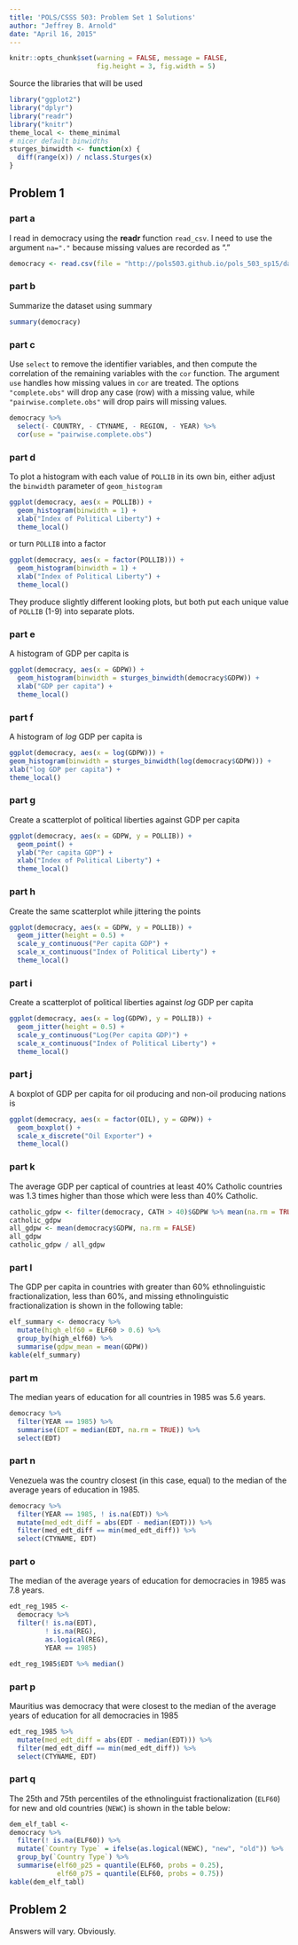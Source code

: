 ```yaml
---
title: 'POLS/CSSS 503: Problem Set 1 Solutions'
author: "Jeffrey B. Arnold"
date: "April 16, 2015"
---
```

```r
knitr::opts_chunk$set(warning = FALSE, message = FALSE,
                      fig.height = 3, fig.width = 5)
```

Source the libraries that will be used

```r
library("ggplot2")
library("dplyr")
library("readr")
library("knitr")
theme_local <- theme_minimal
# nicer default binwidths
sturges_binwidth <- function(x) {
  diff(range(x)) / nclass.Sturges(x)
}
```

## Problem 1

### part a

I read in democracy using the **readr** function `read_csv`. I need to use the argument `na="."` because missing values are recorded as "."

```r
democracy <- read.csv(file = "http://pols503.github.io/pols_503_sp15/data/democracy.csv", na = ".", stringsAsFactors = FALSE)
```

### part b

Summarize the dataset using summary
```r
summary(democracy)
```

### part c

Use `select` to remove the identifier variables, and then compute the correlation of the remaining variables with the `cor` function. The argument `use` handles how missing values in `cor` are treated. The options `"complete.obs"` will drop any case (row) with a missing value, while `"pairwise.complete.obs"` will drop pairs will missing values.
```r
democracy %>%
  select(- COUNTRY, - CTYNAME, - REGION, - YEAR) %>%
  cor(use = "pairwise.complete.obs")
```

### part d

To plot a histogram with each value of `POLLIB` in its own bin, either adjust the `binwidth` parameter of `geom_histogram`
```r
ggplot(democracy, aes(x = POLLIB)) +
  geom_histogram(binwidth = 1) +
  xlab("Index of Political Liberty") +
  theme_local()
```
or turn `POLLIB` into a factor
```r
ggplot(democracy, aes(x = factor(POLLIB))) +
  geom_histogram(binwidth = 1) +
  xlab("Index of Political Liberty") +
  theme_local()
```
They produce slightly different looking plots, but both put each unique value of `POLLIB` (1-9) into separate plots.

### part e

A histogram of GDP per capita is

```r
ggplot(democracy, aes(x = GDPW)) +
  geom_histogram(binwidth = sturges_binwidth(democracy$GDPW)) +
  xlab("GDP per capita") +
  theme_local()
```

### part f

A histogram of *log* GDP per capita is
```r
ggplot(democracy, aes(x = log(GDPW))) +
geom_histogram(binwidth = sturges_binwidth(log(democracy$GDPW))) +
xlab("log GDP per capita") +
theme_local()
```

### part g

Create a scatterplot of political liberties against GDP per capita
```r
ggplot(democracy, aes(x = GDPW, y = POLLIB)) +
  geom_point() +
  ylab("Per capita GDP") +
  xlab("Index of Political Liberty") +
  theme_local()
```

### part h

Create the same scatterplot while jittering the points
```r
ggplot(democracy, aes(x = GDPW, y = POLLIB)) +
  geom_jitter(height = 0.5) +
  scale_y_continuous("Per capita GDP") +
  scale_x_continuous("Index of Political Liberty") +
  theme_local()
```

### part i

Create a scatterplot of political liberties against *log* GDP per capita
```r
ggplot(democracy, aes(x = log(GDPW), y = POLLIB)) +
  geom_jitter(height = 0.5) +
  scale_y_continuous("Log(Per capita GDP)") +
  scale_x_continuous("Index of Political Liberty") +
  theme_local()
```

### part j

A boxplot of GDP per capita for oil producing and non-oil producing nations is
```r
ggplot(democracy, aes(x = factor(OIL), y = GDPW)) +
  geom_boxplot() +
  scale_x_discrete("Oil Exporter") +
  theme_local()

```

### part k 

The average GDP per captical of countries at least 40% Catholic countries was 1.3 times higher than those which were less than 40% Catholic.
```r
catholic_gdpw <- filter(democracy, CATH > 40)$GDPW %>% mean(na.rm = TRUE)
catholic_gdpw
all_gdpw <- mean(democracy$GDPW, na.rm = FALSE)
all_gdpw
catholic_gdpw / all_gdpw
```

### part l

The GDP per capita in countries with greater than 60% ethnolinguistic fractionalization, less than 60%, and missing ethnolinguistic fractionalization is shown in the following table:
```r
elf_summary <- democracy %>%
  mutate(high_elf60 = ELF60 > 0.6) %>%
  group_by(high_elf60) %>%
  summarise(gdpw_mean = mean(GDPW))
kable(elf_summary)
```

### part m

The median years of education for all countries in 1985 was 5.6 years.
```r
democracy %>%
  filter(YEAR == 1985) %>%
  summarise(EDT = median(EDT, na.rm = TRUE)) %>%
  select(EDT)

```

### part n

Venezuela was the country closest (in this case, equal) to the median of the average years of education in 1985.
```r
democracy %>%
  filter(YEAR == 1985, ! is.na(EDT)) %>%
  mutate(med_edt_diff = abs(EDT - median(EDT))) %>%
  filter(med_edt_diff == min(med_edt_diff)) %>%
  select(CTYNAME, EDT)

```

### part o

The median of the average years of education for democracies in 1985 was 7.8 years.
```r
edt_reg_1985 <-
  democracy %>%
  filter(! is.na(EDT),
		 ! is.na(REG),
		 as.logical(REG),
		 YEAR == 1985)

edt_reg_1985$EDT %>% median()
```

### part p

Mauritius was democracy that were closest to the median of the average years of education for all democracies in 1985
```r
edt_reg_1985 %>%
  mutate(med_edt_diff = abs(EDT - median(EDT))) %>%
  filter(med_edt_diff == min(med_edt_diff)) %>%
  select(CTYNAME, EDT)
```

### part q

The 25th and 75th percentiles of the ethnolinguist fractionalization (`ELF60`) for new  and old countries (`NEWC`) is shown in the table below:

```r
dem_elf_tabl <-
democracy %>%
  filter(! is.na(ELF60)) %>%
  mutate(`Country Type` = ifelse(as.logical(NEWC), "new", "old")) %>%
  group_by(`Country Type`) %>%
  summarise(elf60_p25 = quantile(ELF60, probs = 0.25),
			elf60_p75 = quantile(ELF60, probs = 0.75))
kable(dem_elf_tabl)
```


## Problem 2

Answers will vary. Obviously.

